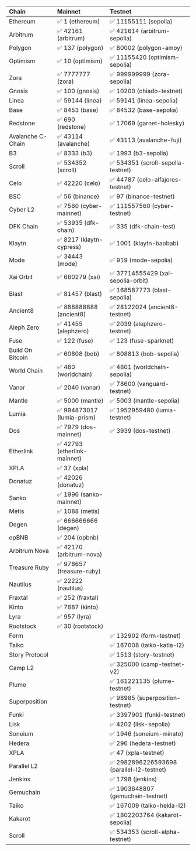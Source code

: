 | Chain   | Mainnet | Testnet |
| :------ | :------ | :------ |
| Ethereum     | ✅ 1 (ethereum)	|  ✅ 11155111 (sepolia) |
| Arbitrum    | ✅ 42161 (arbitrum) |  ✅ 421614 (arbitrum-sepolia) |
| Polygon    | ✅ 137 (polygon)	|  ✅ 80002 (polygon-amoy) |
| Optimism    | ✅ 10 (optimism)	|  ✅ 11155420 (optimism-sepolia) |
| Zora |  ✅ 7777777 (zora) | ✅ 999999999 (zora-sepolia) |
| Gnosis    | ✅ 100 (gnosis)	|  ✅ 10200 (chiado-testnet) |
| Linea    | ✅ 59144 (linea)	| ✅ 59141 (linea-sepolia) |
| Base    | ✅ 8453 (base)	|  ✅ 84532 (base-sepolia) |
| Redstone |  ✅ 690 (redstone) | ✅ 17069 (garnet-holesky) |
| Avalanche C-Chain    | ✅ 43114 (avalanche) | ✅ 43113 (avalanche-fuji) |
| B3 |  ✅ 8333 (b3) | ✅ 1993 (b3-sepolia) |
| Scroll    | ✅ 534352 (scroll) |  ✅ 534351 (scroll-sepolia-testnet) |
| Celo    | ✅ 42220 (celo) |  ✅ 44787 (celo-alfajores-testnet) |
| BSC    | ✅ 56 (binance) |  ✅ 97 (binance-testnet) |
| Cyber L2 |  ✅ 7560 (cyber-mainnet) | ✅ 111557560 (cyber-testnet) |
| DFK Chain | ✅ 53935 (dfk-chain) | ✅ 335 (dfk-chain-test) |
| Klaytn | ✅ 8217 (klaytn-cypress) | ✅ 1001 (klaytn-baobab) |
| Mode |  ✅ 34443 (mode) | ✅ 919 (mode-sepolia) |
| Xai Orbit | ✅ 660279 (xai) | ✅ 37714555429 (xai-sepolia-orbit) |
| Blast |  ✅ 81457 (blast) | ✅ 168587773 (blast-sepolia) |
| Ancient8 |  ✅ 888888888 (ancient8) | ✅ 28122024 (ancient8-testnet) |
| Aleph Zero |  ✅ 41455 (alephzero) |  ✅ 2039 (alephzero-testnet) |
| Fuse |  ✅ 122 (fuse) |  ✅ 123 (fuse-sparknet) |
| Build On Bitcoin | ✅ 60808 (bob)| ✅ 808813 (bob-sepolia) |
| World Chain | ✅ 480 (worldchain)| ✅ 4801 (worldchain-sepolia) |
| Vanar |  ✅ 2040 (vanar) |  ✅ 78600 (vanguard-testnet) |
| Mantle |  ✅ 5000 (mantle) | ✅ 5003 (mantle-sepolia) |
| Lumia |  ✅ 994873017 (lumia-prism) |  ✅ 1952959480 (lumia-testnet) |
| Dos |  ✅ 7979 (dos-mainnet) | ✅ 3939 (dos-testnet) |
| Etherlink |  ✅ 42793 (etherlink-mainnet) |  |
| XPLA |  ✅ 37 (xpla) |  |
| Donatuz |  ✅ 42026 (donatuz) |  |
| Sanko |  ✅ 1996 (sanko-mainnet) |  |
| Metis |  ✅ 1088 (metis) |  |
| Degen |  ✅ 666666666 (degen) |  |
| opBNB |  ✅ 204 (opbnb) |  |
| Arbitrum Nova | ✅ 42170 (arbitrum-nova)| |
| Treasure Ruby |  ✅ 978657 (treasure-ruby) | |
| Nautilus |  ✅ 22222 (nautilus) |  |
| Fraxtal |  ✅ 252 (fraxtal) | |
| Kinto |  ✅ 7887 (kinto) | |
| Lyra |  ✅ 957 (lyra) | |
| Rootstock   | ✅ 30 (rootstock) |  |
| Form |  | ✅ 132902 (form-testnet) |
| Taiko || ✅ 167008 (taiko-katla-l2)  |
| Story Protocol |  | ✅ 1513 (story-testnet) |
| Camp L2 |  | ✅ 325000 (camp-testnet-v2) |
| Plume |  | ✅ 161221135 (plume-testnet) |
| Superposition |  | ✅ 98985 (superposition-testnet) |
| Funki |  | ✅ 3397901 (funki-testnet) |
| Lisk |  | ✅ 4202 (lisk-sepolia) |
| Soneium |  | ✅ 1946 (soneium-minato) |
| Hedera |  | ✅ 296 (hedera-testnet) |
| XPLA |  | ✅ 47 (xpla-testnet) |
| Parallel L2 |  | ✅ 2982896226593698 (parallel-l2-testnet) |
| Jenkins |  | ✅ 1798 (jenkins) |
| Gemuchain |  | ✅ 1903648807 (gemuchain-testnet) |
| Taiko || ✅ 167009 (taiko-hekla-l2)  |
| Kakarot || ✅ 1802203764 (kakarot-sepolia)  |
| Scroll    | |  ✅ 534353 (scroll-alpha-testnet) |
